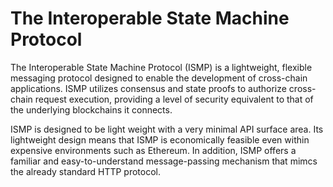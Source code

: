 # The Interoperable State Machine Protocol

The Interoperable State Machine Protocol (ISMP) is a lightweight, flexible messaging protocol designed to enable the development of cross-chain applications. ISMP utilizes consensus and state proofs to authorize cross-chain request execution, providing a level of security equivalent to that of the underlying blockchains it connects.

ISMP is designed to be light weight with a very minimal API surface area. Its lightweight design means that ISMP is economically feasible even within expensive environments such as Ethereum. In addition, ISMP offers a familiar and easy-to-understand message-passing mechanism that mimcs the already standard HTTP protocol.

